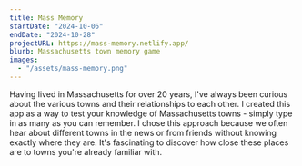 ```yaml
---
title: Mass Memory
startDate: "2024-10-06"
endDate: "2024-10-28"
projectURL: https://mass-memory.netlify.app/
blurb: Massachusetts town memory game
images:
  - "/assets/mass-memory.png"
---
```


Having lived in Massachusetts for over 20 years, I've always been curious about the various towns and their relationships to each other. I created this app as a way to test your knowledge of Massachusetts towns - simply type in as many as you can remember. I chose this approach because we often hear about different towns in the news or from friends without knowing exactly where they are. It's fascinating to discover how close these places are to towns you're already familiar with.
